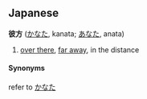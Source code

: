 == Japanese ==                                          
'''彼方''' ([[かなた]], kanata; [[あなた]], anata)

# [[over there]], [[far away]], in the distance

====Synonyms====
refer to [[かなた]]